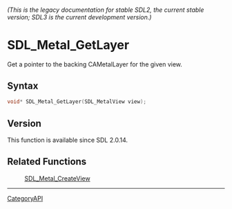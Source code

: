 ====== (This is the legacy documentation for stable SDL2, the current stable version; SDL3 is the current development version.) ======
= SDL_Metal_GetLayer =

Get a pointer to the backing CAMetalLayer for the given view.

== Syntax ==

<syntaxhighlight lang='c'>
void* SDL_Metal_GetLayer(SDL_MetalView view);
</syntaxhighlight>

== Version ==

This function is available since SDL 2.0.14.

== Related Functions ==

:[[SDL_Metal_CreateView]]

----
[[CategoryAPI]]


